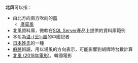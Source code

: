 '''北风'''可以指：
* 由北方向南方吹向的[[風|風]]
**[[廣莫風|廣莫風]]
* 北風資料庫，微軟在[[SQL_Server|SQL Server]]產品上提供的資料庫範例
* 本名為[[溫云超|温-{云}-超]]的中國記者
* [[日本姓氏|日本姓氏]]的一種
* [[麻將|麻將]]術語，用以場風的方向表示，可能影響到胡牌時台數計算
* [[北風_(2018年電影)|北風 (2018年電影)]]，韓國電影

{{消歧义|cat=二字消歧義}}